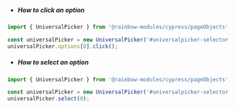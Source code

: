 -   ##### How to click an option

```js
import { UniversalPicker } from '@rainbow-modules/cypress/pageObjects';

const universalPicker = new UniversalPicker('#universalpicker-selector');
universalPicker.options[0].click();
```

-   ##### How to select an option

```js
import { UniversalPicker } from '@rainbow-modules/cypress/pageObjects';

const universalPicker = new UniversalPicker('#universalpicker-selector');
universalPicker.select(0);
```
